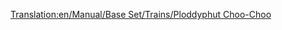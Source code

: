 [[Translation:en/Manual/Base Set/Trains/Ploddyphut Choo-Choo]]
{{en/Manual/Base Set/Trains/Trains|Cost=£11,718 ($23,436)
|Speed=72 kph (45 mph)
|Weight=85 t
|Power=400 hp (0.298 kW)
|Annual=£1,476 ($2,952)
|Designed=1946
|Lifespan=20 
|Capacity=N/A
|Description=No description has been written for this train yet. If you know something about this train, feel free to edit this page and add it!
|Real-life=No Real-Life Equivalent has been found for this train. If you know on what existing train this Transport Tycoon version is based, feel free to edit this page and let the world know!
}}